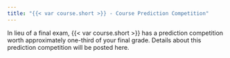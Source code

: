 ```yaml
---
title: "{{< var course.short >}} - Course Prediction Competition"
---
```


In lieu of a final exam, {{< var course.short >}} has a prediction competition
worth approximately one-third of your final grade. Details about this 
prediction competition will be posted here. 
